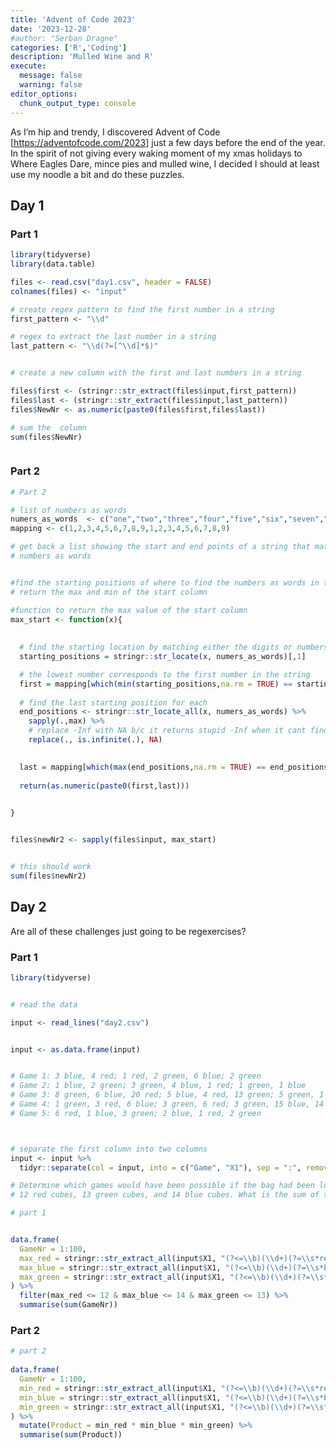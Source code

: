 ```yaml
---
title: 'Advent of Code 2023'
date: '2023-12-28'
#author: "Serban Dragne"
categories: ['R','Coding']
description: 'Mulled Wine and R'
execute:
  message: false
  warning: false
editor_options:
  chunk_output_type: console
---
```


As I'm hip and trendy, I discovered Advent of Code \[<https://adventofcode.com/2023>\] just a few days before the end of the year. In the spirit of not giving every waking moment of my xmas holidays to Where Eagles Dare, mince pies and mulled wine, I decided I should at least use my noodle a bit and do these puzzles.

## Day 1

### Part 1

```r
library(tidyverse)
library(data.table)

files <- read.csv("day1.csv", header = FALSE)
colnames(files) <- "input"

# create regex pattern to find the first number in a string 
first_pattern <- "\\d"

# regex to extract the last number in a string
last_pattern <- "\\d(?=[^\\d]*$)"


# create a new column with the first and last numbers in a string

files$first <- (stringr::str_extract(files$input,first_pattern))
files$last <- (stringr::str_extract(files$input,last_pattern))
files$NewNr <- as.numeric(paste0(files$first,files$last))

# sum the  column
sum(files$NewNr)



```

### Part 2

```r


# Part 2 

# list of numbers as words
numers_as_words  <- c("one","two","three","four","five","six","seven","eight","nine","1","2","3","4","5","6","7","8","9")
mapping <- c(1,2,3,4,5,6,7,8,9,1,2,3,4,5,6,7,8,9)

# get back a list showing the start and end points of a string that match any of the above
# numbers as words


#find the starting positions of where to find the numbers as words in the string
# return the max and min of the start column

#function to return the max value of the start column
max_start <- function(x){
  
   
  # find the starting location by matching either the digits or numbers in the long string 
  starting_positions = stringr::str_locate(x, numers_as_words)[,1] 

  # the lowest number corresponds to the first number in the string
  first = mapping[which(min(starting_positions,na.rm = TRUE) == starting_positions)]
  
  # find the last starting position for each
  end_positions <- stringr::str_locate_all(x, numers_as_words) %>% 
    sapply(.,max) %>% 
    # replace -Inf with NA b/c it returns stupid -Inf when it cant find a match 
    replace(., is.infinite(.), NA) 
  

  last = mapping[which(max(end_positions,na.rm = TRUE) == end_positions)]
  
  return(as.numeric(paste0(first,last)))

        
}


files$newNr2 <- sapply(files$input, max_start)


# this should work
sum(files$newNr2)

```

## Day 2

Are all of these challenges just going to be regexercises?

### Part 1

```r
library(tidyverse)


# read the data

input <- read_lines("day2.csv")


input <- as.data.frame(input)


# Game 1: 3 blue, 4 red; 1 red, 2 green, 6 blue; 2 green
# Game 2: 1 blue, 2 green; 3 green, 4 blue, 1 red; 1 green, 1 blue
# Game 3: 8 green, 6 blue, 20 red; 5 blue, 4 red, 13 green; 5 green, 1 red
# Game 4: 1 green, 3 red, 6 blue; 3 green, 6 red; 3 green, 15 blue, 14 red
# Game 5: 6 red, 1 blue, 3 green; 2 blue, 1 red, 2 green



# separate the first column into two columns 
input <- input %>% 
  tidyr::separate(col = input, into = c("Game", "X1"), sep = ":", remove = TRUE) 

# Determine which games would have been possible if the bag had been loaded with only 
# 12 red cubes, 13 green cubes, and 14 blue cubes. What is the sum of the IDs of those games?

# part 1 


data.frame(
  GameNr = 1:100,
  max_red = stringr::str_extract_all(input$X1, "(?<=\\b)(\\d+)(?=\\s*red\\b)") %>% sapply(., \(x) max(as.numeric(x))),
  max_blue = stringr::str_extract_all(input$X1, "(?<=\\b)(\\d+)(?=\\s*blue\\b)") %>% sapply(., \(x) max(as.numeric(x))),
  max_green = stringr::str_extract_all(input$X1, "(?<=\\b)(\\d+)(?=\\s*green\\b)") %>% sapply(., \(x) max(as.numeric(x)))
) %>%
  filter(max_red <= 12 & max_blue <= 14 & max_green <= 13) %>%
  summarise(sum(GameNr))

```

### Part 2

```r

# part 2
  
data.frame(
  GameNr = 1:100,
  min_red = stringr::str_extract_all(input$X1, "(?<=\\b)(\\d+)(?=\\s*red\\b)") %>% sapply(., \(x) max(as.numeric(x))),
  min_blue = stringr::str_extract_all(input$X1, "(?<=\\b)(\\d+)(?=\\s*blue\\b)") %>% sapply(., \(x) max(as.numeric(x))),
  min_green = stringr::str_extract_all(input$X1, "(?<=\\b)(\\d+)(?=\\s*green\\b)") %>% sapply(., \(x) max(as.numeric(x)))
) %>%
  mutate(Product = min_red * min_blue * min_green) %>%
  summarise(sum(Product))
  
```

